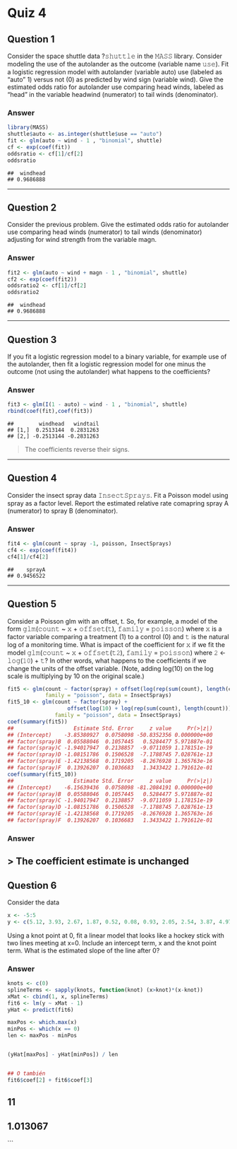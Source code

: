 
# Quiz 4
## Question 1

Consider the space shuttle data ?𝚜𝚑𝚞𝚝𝚝𝚕𝚎 in the 𝙼𝙰𝚂𝚂 library. Consider modeling the use of the autolander as the outcome (variable name 𝚞𝚜𝚎). Fit a logistic regression model with autolander (variable auto) use (labeled as "auto" 1) versus not (0) as predicted by wind sign (variable wind). Give the estimated odds ratio for autolander use comparing head winds, labeled as "head" in the variable headwind (numerator) to tail winds (denominator).


### Answer


```r
library(MASS)
shuttle$auto <- as.integer(shuttle$use == "auto")
fit <- glm(auto ~ wind - 1 , "binomial", shuttle)
cf <- exp(coef(fit))
oddsratio <- cf[1]/cf[2]
oddsratio
```

```
##  windhead 
## 0.9686888
```

---

## Question 2

Consider the previous problem. Give the estimated odds ratio for autolander use comparing head winds (numerator) to tail winds (denominator) adjusting for wind strength from the variable magn.

### Answer


```r
fit2 <- glm(auto ~ wind + magn - 1 , "binomial", shuttle)
cf2 <- exp(coef(fit2))
oddsratio2 <- cf[1]/cf[2]
oddsratio2
```

```
##  windhead 
## 0.9686888
```

---

## Question 3

If you fit a logistic regression model to a binary variable, for example use of the autolander, then fit a logistic regression model for one minus the outcome (not using the autolander) what happens to the coefficients?


### Answer


```r
fit3 <- glm(I(1 - auto) ~ wind - 1 , "binomial", shuttle)
rbind(coef(fit),coef(fit3))
```

```
##        windhead   windtail
## [1,]  0.2513144  0.2831263
## [2,] -0.2513144 -0.2831263
```

> The coefficients reverse their signs.

---

## Question 4

Consider the insect spray data 𝙸𝚗𝚜𝚎𝚌𝚝𝚂𝚙𝚛𝚊𝚢𝚜. Fit a Poisson model using spray as a factor level. Report the estimated relative rate comapring spray A (numerator) to spray B (denominator).


### Answer


```r
fit4 <- glm(count ~ spray -1, poisson, InsectSprays)
cf4 <- exp(coef(fit4))
cf4[1]/cf4[2]
```

```
##    sprayA 
## 0.9456522
```

---

## Question 5

Consider a Poisson glm with an offset, t. So, for example, a model of the form 𝚐𝚕𝚖(𝚌𝚘𝚞𝚗𝚝 ~ 𝚡 + 𝚘𝚏𝚏𝚜𝚎𝚝(𝚝), 𝚏𝚊𝚖𝚒𝚕𝚢 = 𝚙𝚘𝚒𝚜𝚜𝚘𝚗) where 𝚡 is a factor variable comparing a treatment (1) to a control (0) and 𝚝 is the natural log of a monitoring time. What is impact of the coefficient for 𝚡 if we fit the model 𝚐𝚕𝚖(𝚌𝚘𝚞𝚗𝚝 ~ 𝚡 + 𝚘𝚏𝚏𝚜𝚎𝚝(𝚝𝟸), 𝚏𝚊𝚖𝚒𝚕𝚢 = 𝚙𝚘𝚒𝚜𝚜𝚘𝚗) where 𝟸 <- 𝚕𝚘𝚐(𝟷𝟶) + 𝚝? In other words, what happens to the coefficients if we change the units of the offset variable. (Note, adding log(10) on the log scale is multiplying by 10 on the original scale.)

```r
fit5 <- glm(count ~ factor(spray) + offset(log(rep(sum(count), length(count)))), 
            family = "poisson", data = InsectSprays)
fit5_10 <- glm(count ~ factor(spray) + 
                   offset(log(10) + log(rep(sum(count), length(count)))), 
               family = "poisson", data = InsectSprays)
coef(summary(fit5))
##                   Estimate Std. Error     z value     Pr(>|z|)
## (Intercept)    -3.85380927  0.0758098 -50.8352356 0.000000e+00
## factor(spray)B  0.05588046  0.1057445   0.5284477 5.971887e-01
## factor(spray)C -1.94017947  0.2138857  -9.0711059 1.178151e-19
## factor(spray)D -1.08151786  0.1506528  -7.1788745 7.028761e-13
## factor(spray)E -1.42138568  0.1719205  -8.2676928 1.365763e-16
## factor(spray)F  0.13926207  0.1036683   1.3433422 1.791612e-01
coef(summary(fit5_10))
##                   Estimate Std. Error     z value     Pr(>|z|)
## (Intercept)    -6.15639436  0.0758098 -81.2084191 0.000000e+00
## factor(spray)B  0.05588046  0.1057445   0.5284477 5.971887e-01
## factor(spray)C -1.94017947  0.2138857  -9.0711059 1.178151e-19
## factor(spray)D -1.08151786  0.1506528  -7.1788745 7.028761e-13
## factor(spray)E -1.42138568  0.1719205  -8.2676928 1.365763e-16
## factor(spray)F  0.13926207  0.1036683   1.3433422 1.791612e-01
```
### Answer

> The coefficient estimate is unchanged
---

## Question 6

Consider the data


```r
x <- -5:5
y <- c(5.12, 3.93, 2.67, 1.87, 0.52, 0.08, 0.93, 2.05, 2.54, 3.87, 4.97)
```

Using a knot point at 0, fit a linear model that looks like a hockey stick with two lines meeting at x=0. Include an intercept term, x and the knot point term. What is the estimated slope of the line after 0?

### Answer


```r
knots <- c(0)
splineTerms <- sapply(knots, function(knot) (x>knot)*(x-knot))
xMat <- cbind(1, x, splineTerms)
fit6 <- lm(y ~ xMat - 1)
yHat <- predict(fit6)

maxPos <- which.max(x)
minPos <- which(x == 0)
len <- maxPos - minPos


(yHat[maxPos] - yHat[minPos]) / len


## O también
fit6$coef[2] + fit6$coef[3]
```
##       11 
## 1.013067
```

